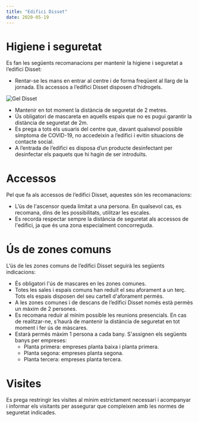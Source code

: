 ```yaml
---
title: "Edifici Disset"
date: 2020-05-19
---
```


# Higiene i seguretat

Es fan les següents recomanacions per mantenir la higiene i seguretat a l’edifici Disset:

- Rentar-se les mans en entrar al centre i de forma freqüent al llarg de la jornada. Els accessos a l’edifici Disset disposen d'hidrogels.

![Gel Disset](../../src/images/d17gel01.png)

- Mantenir en tot moment la distància de seguretat de 2 metres.
- Ús obligatori de mascareta en aquells espais que no es pugui garantir la distància de seguretat de 2m.
- Es prega a tots els usuaris del centre que, davant qualsevol possible símptoma de COVID-19, no accedeixin a l’edifici i evitin situacions de contacte social.
- A l’entrada de l’edifici es disposa d’un producte desinfectant per desinfectar els paquets que hi hagin de ser introduïts.

# Accessos

Pel que fa als accessos de l’edifici Disset, aquestes són les recomanacions:

- L’ús de l'ascensor queda limitat a una persona. En qualsevol cas, es recomana, dins de les possibilitats, utilitzar les escales.
- Es recorda respectar sempre la distància de seguretat als accessos de l'edifici, ja que és una zona especialment concorreguda.

# Ús de zones comuns

L’ús de les zones comuns de l’edifici Disset seguirà les següents indicacions:

- És obligatori l'ús de mascares en les zones comunes.
- Totes les sales i espais comuns han reduït el seu aforament a un terç. Tots els espais disposen del seu cartell d'aforament permès.
- A les zones comunes i de descans de l’edifici Disset només està permès un màxim de 2 persones.
- Es recomana reduir al mínim possible les reunions presencials. En cas de realitzar-ne, s'haurà de mantenir la distància de seguretat en tot moment i fer ús de màscares.
- Estarà permès màxim 1 persona a cada bany. S'assignen els següents banys per empreses:
  - Planta primera: empreses planta baixa i planta primera.
  - Planta segona: empreses planta segona.
  - Planta tercera: empreses planta tercera.

# Visites

Es prega restringir les visites al mínim estrictament necessari i acompanyar i informar els visitants per assegurar que compleixen amb les normes de seguretat indicades.
